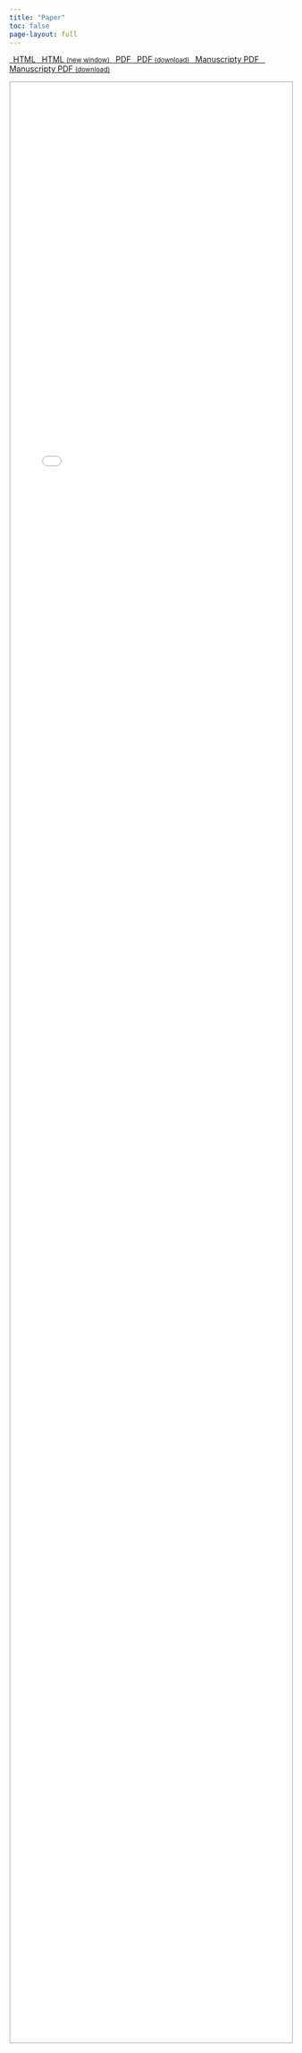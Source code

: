 ```yaml
---
title: "Paper"
toc: false
page-layout: full
---
```


```{=html}
<p class="text-center">
  <a class="btn btn-success btn-sm mb-1" href="/manuscript/output/manuscript.html" target="manuscript">
  <i class="fa-solid fa-file-lines"></i> &ensp;HTML
  </a> 
  
  <a class="btn btn-success btn-sm mb-1" href="/manuscript/output/manuscript.html" target="_blank">
  <i class="fa-solid fa-arrow-up-right-from-square"></i>&ensp;HTML <small>(new window)</small>
  </a>

  <a class="btn btn-danger btn-sm mb-1" href="/manuscript/output/manuscript.pdf" target="manuscript">
  <i class="fa-solid fa-file-pdf"></i>&ensp;PDF
  </a> 
  
  <a class="btn btn-danger btn-sm mb-1" target="_blank" href="/manuscript/output/manuscript.pdf">
  <i class="fa-solid fa-file-arrow-down"></i>&ensp;PDF <small>(download)</small>
  </a>
  
  <a class="btn btn-warning btn-sm mb-1" href="/manuscript/output/manuscript+ms.pdf" target="manuscript">
  <i class="fa-solid fa-file-pdf"></i>&ensp;Manuscripty PDF
  </a> 
  
  <a class="btn btn-warning btn-sm mb-1" target="_blank" href="/manuscript/output/manuscript+ms.pdf">
  <i class="fa-solid fa-file-arrow-down"></i>&ensp;Manuscripty PDF <small>(download)</small>
  </a>
</p>

<iframe src="/manuscript/output/manuscript.html" frameborder="0" style="overflow:hidden;height:90%;width:100%;border:2px solid #ccc;" height="90%" width="100%" name="manuscript"></iframe>
```